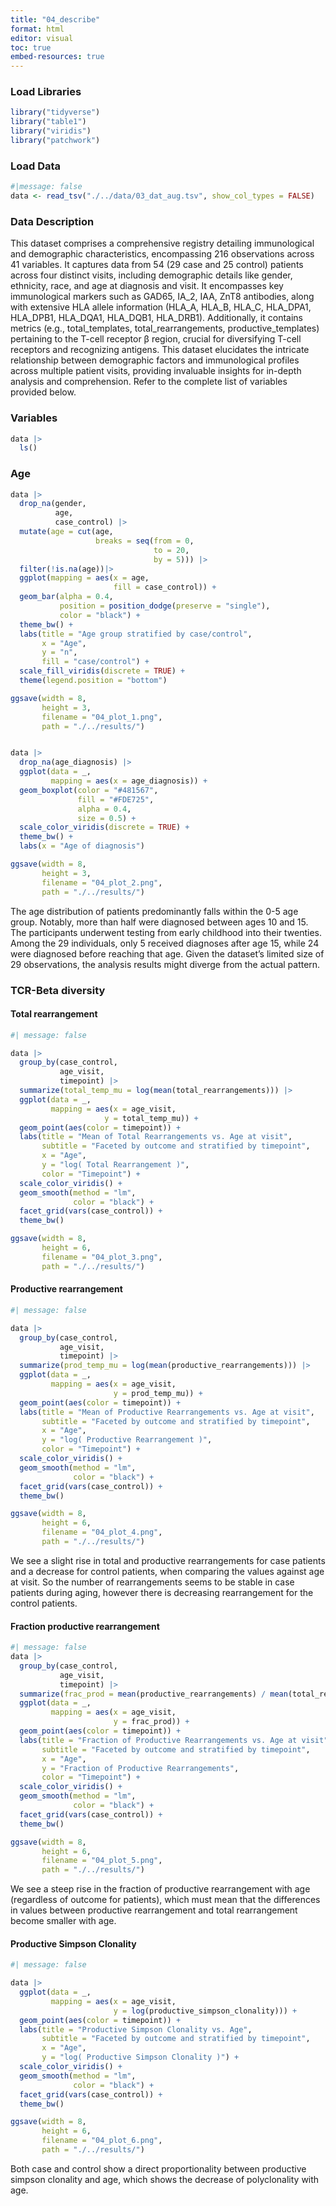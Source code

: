 ```yaml
---
title: "04_describe"
format: html
editor: visual
toc: true
embed-resources: true
---
```


### Load Libraries

```r
library("tidyverse")
library("table1")
library("viridis")
library("patchwork")
```

### Load Data

```r
#|message: false
data <- read_tsv("./../data/03_dat_aug.tsv", show_col_types = FALSE)
```

### Data Description

This dataset comprises a comprehensive registry detailing immunological and demographic characteristics, encompassing 216 observations across 41 variables. It captures data from 54 (29 case and 25 control) patients across four distinct visits, including demographic details like gender, ethnicity, race, and age at diagnosis and visit. It encompasses key immunological markers such as GAD65, IA_2, IAA, ZnT8 antibodies, along with extensive HLA allele information (HLA_A, HLA_B, HLA_C, HLA_DPA1, HLA_DPB1, HLA_DQA1, HLA_DQB1, HLA_DRB1). Additionally, it contains metrics (e.g., total_templates, total_rearrangements, productive_templates) pertaining to the T-cell receptor β region, crucial for diversifying T-cell receptors and recognizing antigens. This dataset elucidates the intricate relationship between demographic factors and immunological profiles across multiple patient visits, providing invaluable insights for in-depth analysis and comprehension. Refer to the complete list of variables provided below.

### Variables

```r
data |>  
  ls()
```

### Age

```r
data |>
  drop_na(gender,
          age,
          case_control) |>
  mutate(age = cut(age,
                   breaks = seq(from = 0,
                                to = 20,
                                by = 5))) |>
  filter(!is.na(age))|>
  ggplot(mapping = aes(x = age,
                       fill = case_control)) +
  geom_bar(alpha = 0.4,
           position = position_dodge(preserve = "single"),
           color = "black") +
  theme_bw() +
  labs(title = "Age group stratified by case/control",
       x = "Age",
       y = "n",
       fill = "case/control") +
  scale_fill_viridis(discrete = TRUE) +
  theme(legend.position = "bottom")

ggsave(width = 8,
       height = 3,
       filename = "04_plot_1.png",
       path = "./../results/")


data |>
  drop_na(age_diagnosis) |>
  ggplot(data = _,
         mapping = aes(x = age_diagnosis)) +
  geom_boxplot(color = "#481567",
               fill = "#FDE725",
               alpha = 0.4,
               size = 0.5) +
  scale_color_viridis(discrete = TRUE) +
  theme_bw() +
  labs(x = "Age of diagnosis")

ggsave(width = 8,
       height = 3,
       filename = "04_plot_2.png",
       path = "./../results/")

```

The age distribution of patients predominantly falls within the 0-5 age group. Notably, more than half were diagnosed between ages 10 and 15. The participants underwent testing from early childhood into their twenties. Among the 29 individuals, only 5 received diagnoses after age 15, while 24 were diagnosed before reaching that age. Given the dataset's limited size of 29 observations, the analysis results might diverge from the actual pattern.

### TCR-Beta diversity

#### Total rearrangement

```r
#| message: false

data |>
  group_by(case_control,
           age_visit,
           timepoint) |>
  summarize(total_temp_mu = log(mean(total_rearrangements))) |>
  ggplot(data = _,
         mapping = aes(x = age_visit,
                     y = total_temp_mu)) +
  geom_point(aes(color = timepoint)) +
  labs(title = "Mean of Total Rearrangements vs. Age at visit",
       subtitle = "Faceted by outcome and stratified by timepoint",
       x = "Age",
       y = "log( Total Rearrangement )",
       color = "Timepoint") +
  scale_color_viridis() +
  geom_smooth(method = "lm",
              color = "black") +
  facet_grid(vars(case_control)) +
  theme_bw()

ggsave(width = 8,
       height = 6,
       filename = "04_plot_3.png",
       path = "./../results/")
```

#### Productive rearrangement

```r
#| message: false

data |>
  group_by(case_control,
           age_visit,
           timepoint) |>
  summarize(prod_temp_mu = log(mean(productive_rearrangements))) |>
  ggplot(data = _,
         mapping = aes(x = age_visit,
                       y = prod_temp_mu)) +
  geom_point(aes(color = timepoint)) +
  labs(title = "Mean of Productive Rearrangements vs. Age at visit",
       subtitle = "Faceted by outcome and stratified by timepoint",
       x = "Age",
       y = "log( Productive Rearrangement )",
       color = "Timepoint") +
  scale_color_viridis() +
  geom_smooth(method = "lm",
              color = "black") +
  facet_grid(vars(case_control)) +
  theme_bw()

ggsave(width = 8,
       height = 6,
       filename = "04_plot_4.png",
       path = "./../results/")
```

We see a slight rise in total and productive rearrangements for case patients and a decrease for control patients, when comparing the values against age at visit. So the number of rearrangements seems to be stable in case patients during aging, however there is decreasing rearrangement for the control patients.

#### Fraction productive rearrangement

```r
#| message: false
data |>
  group_by(case_control,
           age_visit,
           timepoint) |>
  summarize(frac_prod = mean(productive_rearrangements) / mean(total_rearrangements)) |>
  ggplot(data = _,
         mapping = aes(x = age_visit,
                       y = frac_prod)) +
  geom_point(aes(color = timepoint)) +
  labs(title = "Fraction of Productive Rearrangements vs. Age at visit",
       subtitle = "Faceted by outcome and stratified by timepoint",
       x = "Age",
       y = "Fraction of Productive Rearrangements",
       color = "Timepoint") +
  scale_color_viridis() +
  geom_smooth(method = "lm",
              color = "black") +
  facet_grid(vars(case_control)) +
  theme_bw()

ggsave(width = 8,
       height = 6,
       filename = "04_plot_5.png",
       path = "./../results/")
```

We see a steep rise in the fraction of productive rearrangement with age (regardless of outcome for patients), which must mean that the differences in values between productive rearrangement and total rearrangement become smaller with age.

#### Productive Simpson Clonality

```r
#| message: false

data |> 
  ggplot(data = _,
         mapping = aes(x = age_visit,
                       y = log(productive_simpson_clonality))) +
  geom_point(aes(color = timepoint)) +
  labs(title = "Productive Simpson Clonality vs. Age",
       subtitle = "Faceted by outcome and stratified by timepoint",
       x = "Age",
       y = "log( Productive Simpson Clonality )") +
  scale_color_viridis() +
  geom_smooth(method = "lm",
              color = "black") +
  facet_grid(vars(case_control)) +
  theme_bw()

ggsave(width = 8,
       height = 6,
       filename = "04_plot_6.png",
       path = "./../results/")
```

Both case and control show a direct proportionality between productive simpson clonality and age, which shows the decrease of polyclonality with age.
